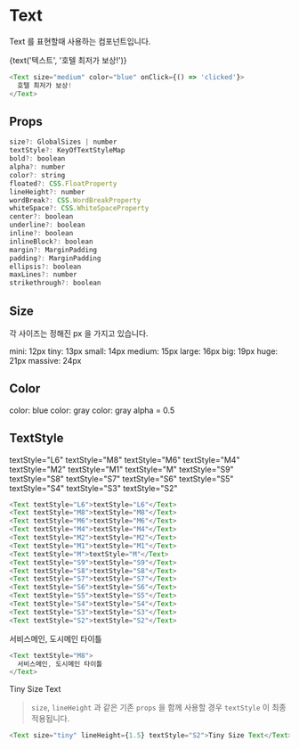 
<Meta title="Text" component={Text} />

# Text

Text 를 표현할때 사용하는 컴포넌트입니다.

<Preview>
  <Story name="Basic">
     <Text
        size={select(
          '크기',
          ['mini', 'tiny', 'small', 'medium', 'large', 'big', 'huge', 'massive'],
          'tiny',
        )}
        color={select('색깔', ['blue', 'gray', 'white'], 'gray')}
        onClick={action('clicked')}
      >
        {text('텍스트', '호텔 최저가 보상!')}
    </Text>
  </Story>
</Preview>

```js
<Text size="medium" color="blue" onClick={() => 'clicked'}> 
  호텔 최저가 보상!
</Text>
```

## Props

```js
size?: GlobalSizes | number
textStyle?: KeyOfTextStyleMap
bold?: boolean
alpha?: number
color?: string
floated?: CSS.FloatProperty
lineHeight?: number
wordBreak?: CSS.WordBreakProperty
whiteSpace?: CSS.WhiteSpaceProperty
center?: boolean
underline?: boolean
inline?: boolean
inlineBlock?: boolean
margin?: MarginPadding
padding?: MarginPadding
ellipsis?: boolean
maxLines?: number
strikethrough?: boolean
```

## Size

각 사이즈는 정해진 px 을 가지고 있습니다.

<Text size="mini"> mini: 12px </Text>
<Text size="tiny"> tiny: 13px </Text>
<Text size="small"> small: 14px </Text>
<Text size="medium"> medium: 15px </Text>
<Text size="large"> large: 16px </Text>
<Text size="big"> big: 19px </Text>
<Text size="huge"> huge: 21px </Text>
<Text size="massive"> massive: 24px </Text>

## Color

<Text size="big" color="blue"> color: blue </Text>
<Text size="big" color="gray"> color: gray </Text>
<Text size="big" color="gray" alpha={0.5}> color: gray alpha = 0.5 </Text>

## TextStyle

<Text textStyle="L6">textStyle="L6"</Text>
<Text textStyle="M8">textStyle="M8"</Text>
<Text textStyle="M6">textStyle="M6"</Text>
<Text textStyle="M4">textStyle="M4"</Text>
<Text textStyle="M2">textStyle="M2"</Text>
<Text textStyle="M1">textStyle="M1"</Text>
<Text textStyle="M">textStyle="M"</Text>
<Text textStyle="S9">textStyle="S9"</Text>
<Text textStyle="S8">textStyle="S8"</Text>
<Text textStyle="S7">textStyle="S7"</Text>
<Text textStyle="S6">textStyle="S6"</Text>
<Text textStyle="S5">textStyle="S5"</Text>
<Text textStyle="S4">textStyle="S4"</Text>
<Text textStyle="S3">textStyle="S3"</Text>
<Text textStyle="S2">textStyle="S2"</Text>

```js
<Text textStyle="L6">textStyle="L6"</Text>
<Text textStyle="M8">textStyle="M8"</Text>
<Text textStyle="M6">textStyle="M6"</Text>
<Text textStyle="M4">textStyle="M4"</Text>
<Text textStyle="M2">textStyle="M2"</Text>
<Text textStyle="M1">textStyle="M1"</Text>
<Text textStyle="M">textStyle="M"</Text>
<Text textStyle="S9">textStyle="S9"</Text>
<Text textStyle="S8">textStyle="S8"</Text>
<Text textStyle="S7">textStyle="S7"</Text>
<Text textStyle="S6">textStyle="S6"</Text>
<Text textStyle="S5">textStyle="S5"</Text>
<Text textStyle="S4">textStyle="S4"</Text>
<Text textStyle="S3">textStyle="S3"</Text>
<Text textStyle="S2">textStyle="S2"</Text>
```

<Text textStyle="M8">서비스메인, 도시메인 타이틀
</Text>

```js
<Text textStyle="M8"> 
  서비스메인, 도시메인 타이틀
</Text>
```

<Text size="tiny" textStyle="S2">Tiny Size Text</Text>

> `size`, `lineHeight` 과 같은 기존 `props` 을 함께 사용할 경우 `textStyle` 이 최종 적용됩니다.

```js
<Text size="tiny" lineHeight={1.5} textStyle="S2">Tiny Size Text</Text>
```